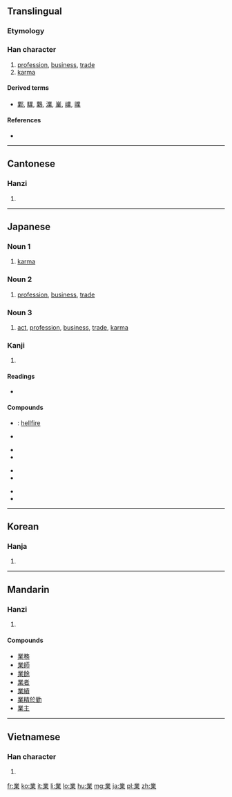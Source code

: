 {{also|菐|业}}
==Translingual==

===Etymology===
{{Han compound|丵|巾|ls=ic}}

===Han character===
{{Han char|rn=75|rad=木|as=09|sn=13|four=3290<sub>4</sub>|canj=廿金廿木 (TCTD)|ids=[[业]][[丷]][[二]][[木]]}}

# [[profession]], [[business]], [[trade]]
# [[karma]]

====Derived terms====
* [[鄴]], [[驜]], [[鸈]], [[澲]], [[嶪]], [[嶫]], [[曗]]

====References====
* {{Han ref|kx=0541.050|dkj=15170|dj=0928.140|hdz=21247.070|uh=696D|ud=26989|bh=B77E|bd=46974}}

----

==Cantonese==

===Hanzi===
{{yue-hanzi|jyut=|y=yip6|sim=业}}

# {{defn|lang=yue|sort=木09}}

----

==Japanese==

===Noun 1===
{{ja-noun|k|hira=ごう|rom=gō|hidx=こう'}}

# [[karma]]

===Noun 2===
{{ja-noun|k|hira=ぎょう|rom=gyō|hidx=きよう'}}

# [[profession]], [[business]], [[trade]]

===Noun 3===
{{ja-noun|k|hira=わざ|rom=waza|hidx=わさ'}}

# [[act]], [[profession]], [[business]], [[trade]], [[karma]]

===Kanji===
{{ja-kanji|grade=3|rs=木09}}

# {{defn|lang=ja|sort=木09}}

====Readings====
* {{ja-readings|on=[[ぎょう]] (gyō), [[ごう]] (gō)|kun=[[わざ]] (waza), [[すでに]] (sudeni)}}

====Compounds====
{{der-top4|Compounds}}
* {{l|ja|業火|tr=[[ごうか]], ''[[gōka]]''}}: [[hellfire]]
* {{l|ja|業果}}
{{der-mid4}}
* {{l|ja|業者}}
* {{l|ja|業績}}
{{der-mid4}}
* {{l|ja|業務}}
* {{l|ja|商業}}
{{der-mid4}}
* {{l|ja|興業}}
* {{l|ja|企業}}
{{bottom}}

----

==Korean==

===Hanja===
{{ko-hanja|hangeul=업|eumhun=|rv=eop|mr=ŏp|y=ep}}

# {{defn|lang=ko|sort=木09}}

----

==Mandarin==

===Hanzi===
{{cmn-hanzi|sim=业|pin=[[yè]] ([[ye4]]), [[zhū]] ([[zhu1]])|wg=yeh<sup>4</sup>, chu<sup>1</sup>}}

# {{defn|lang=cmn|sort=木09}}

====Compounds====
* [[業務]]
* [[業師]]
* [[業餘]]
* [[業者]]
* [[業績]]
* [[業精於勤]]
* [[業主]]

----

==Vietnamese==

===Han character===
{{vi-hantu|nghiệp|rs=木09}}

# {{defn|lang=vi|sort=木09}}

[[fr:業]]
[[ko:業]]
[[it:業]]
[[li:業]]
[[lo:業]]
[[hu:業]]
[[mg:業]]
[[ja:業]]
[[pl:業]]
[[zh:業]]